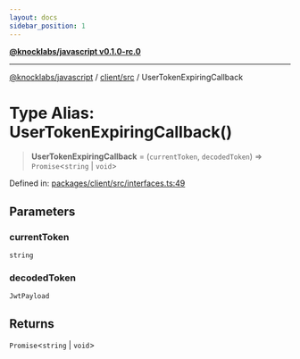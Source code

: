 ```yaml
---
layout: docs
sidebar_position: 1
---
```


[**@knocklabs/javascript v0.1.0-rc.0**](../../../index.mdx)

***

[@knocklabs/javascript](../../../modules.mdx) / [client/src](../index.mdx) / UserTokenExpiringCallback

# Type Alias: UserTokenExpiringCallback()

> **UserTokenExpiringCallback** = (`currentToken`, `decodedToken`) => `Promise`\<`string` \| `void`\>

Defined in: [packages/client/src/interfaces.ts:49](https://github.com/knocklabs/javascript/blob/main/packages/client/src/interfaces.ts#L49)

## Parameters

### currentToken

`string`

### decodedToken

`JwtPayload`

## Returns

`Promise`\<`string` \| `void`\>
